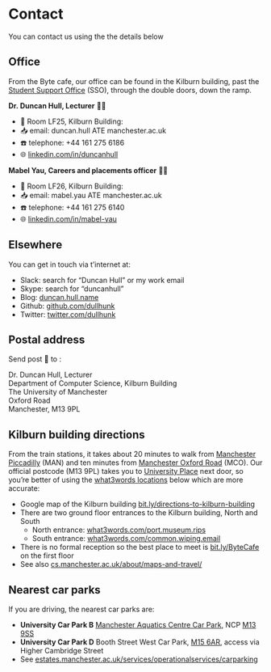 # Contact

You can contact us using the the details below

## Office

From the Byte cafe, our office can be found in the Kilburn building, past the [Student Support Office](https://studentnet.cs.manchester.ac.uk/student-services/) (SSO), through the double doors, down the ramp.

**Dr. Duncan Hull, Lecturer** 👨‍💻

* 🏢 Room LF25, Kilburn Building:
* 📥 email:	duncan.hull ATE manchester.ac.uk
* ☎️ telephone:	+44 161 275 6186
* 🌐 [linkedin.com/in/duncanhull](https://uk.linkedin.com/in/duncanhull)

**Mabel Yau, Careers and placements officer** 👩‍💻

* 🏢 Room LF26, Kilburn Building:
* 📥 email:	mabel.yau ATE manchester.ac.uk
* ☎️ telephone:	+44 161 275 6140
* 🌐 [linkedin.com/in/mabel-yau](https://uk.linkedin.com/in/mabel-yau)


## Elsewhere

You can get in touch via t'internet at:

* Slack: search for "Duncan Hull" or my work email
* Skype: search for "duncanhull"
* Blog: [duncan.hull.name](https://duncan.hull.name)
* Github: [github.com/dullhunk](https://github.com/dullhunk)
* Twitter: [twitter.com/dullhunk](https://twitter.com/dullhunk)

## Postal address

Send post 🐌 to :

Dr. Duncan Hull, Lecturer    
Department of Computer Science, Kilburn Building  
The University of Manchester  
Oxford Road  
Manchester, M13 9PL  

## Kilburn building directions

From the train stations, it takes about 20 minutes to walk from [Manchester Piccadilly](https://www.nationalrail.co.uk/stations_destinations/man.aspx) (MAN) and ten minutes from [Manchester Oxford Road](https://www.nationalrail.co.uk/stations/mco/details.aspx) (MCO). Our official postcode (M13 9PL) takes you to [University Place](http://www.conference.manchester.ac.uk/venues/search/details/?property=10) next door, so you're better of using the [what3words locations](https://www.bbc.co.uk/news/uk-england-49319760) below which are more accurate:

* Google map of the Kilburn building [bit.ly/directions-to-kilburn-building](http://bit.ly/directions-to-kilburn-building)
* There are two ground floor entrances to the Kilburn building, North and South
  + North entrance: [what3words.com/port.museum.rips](https://what3words.com/port.museum.rips)
  + South entrance: [what3words.com/common.wiping.email](https://what3words.com/common.wiping.email)
* There is no formal reception so the best place to meet is [bit.ly/ByteCafe](http://bit.ly/ByteCafe) on the first floor
* See also [cs.manchester.ac.uk/about/maps-and-travel/](https://www.cs.manchester.ac.uk/about/maps-and-travel/)

## Nearest car parks

If you are driving, the nearest car parks are:  

* **University Car Park B** [Manchester Aquatics Centre Car Park](https://www.ncp.co.uk/find-a-car-park/car-parks/manchester-aquatic-centre-jv/), NCP [M13  9SS](http://maps.google.co.uk/maps?q=M13+9SS)
* **University Car Park D** Booth Street West Car Park, [M15 6AR](http://maps.google.co.uk/maps?q=M15+6AR), access via Higher Cambridge Street
* See [estates.manchester.ac.uk/services/operationalservices/carparking](https://www.estates.manchester.ac.uk/services/operationalservices/carparking/)
